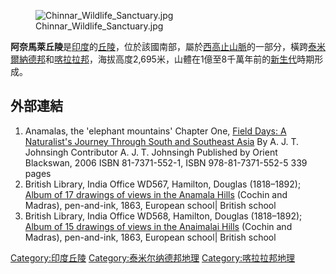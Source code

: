 [[Image:Chinnar_Wildlife_Sanctuary.jpg|right]]

'''阿奈馬萊丘陵'''是[[印度|印度]]的[[丘陵|丘陵]]，位於該國南部，屬於[[西高止山脈|西高止山脈]]的一部分，橫跨[[泰米爾納德邦|泰米爾納德邦]]和[[喀拉拉邦|喀拉拉邦]]，海拔高度2,695米，山體在1億至8千萬年前的[[新生代|新生代]]時期形成。

==外部連結==
# Anamalas, the 'elephant mountains' Chapter One, [http://books.google.com/books?id=gRGLd4K6kIIC&printsec=frontcover&client=safari#PPA1,M1 Field Days: A Naturalist's Journey Through South and Southeast Asia] By A. J. T. Johnsingh Contributor A. J. T. Johnsingh Published by Orient Blackswan, 2006 ISBN 81-7371-552-1, ISBN 978-81-7371-552-5 339 pages
# British Library, India Office WD567, Hamilton, Douglas (1818–1892);  [http://www.bl.uk/catalogues/indiaofficeselectpd/FullDisplay.aspx?RecordId=015-000010784 Album of 17 drawings of views in the Anamala Hills] {{Webarchive|url=https://www.webarchive.org.uk/wayback/archive/20080902192604/http://www.bl.uk/catalogues/indiaofficeselectpd/FullDisplay.aspx?RecordId=015-000010784 |date=2008-09-02 }} (Cochin and Madras), pen-and-ink, 1863,  European school| British school
# British Library, India Office WD568, Hamilton, Douglas (1818–1892); [http://www.bl.uk/catalogues/indiaofficeselectpd/FullDisplay.aspx?RecordId=015-000010785 Album of 15 drawings of views in the Anaimalai Hills] {{Webarchive|url=https://www.webarchive.org.uk/wayback/archive/20080902192603/http://www.bl.uk/catalogues/indiaofficeselectpd/FullDisplay.aspx?RecordId=015-000010785 |date=2008-09-02 }} (Cochin and Madras), pen-and-ink, 1863,  European school| British school

{{India-geo-stub}}
[[Category:印度丘陵|Category:印度丘陵]]
[[Category:泰米尔纳德邦地理|Category:泰米尔纳德邦地理]]
[[Category:喀拉拉邦地理|Category:喀拉拉邦地理]]